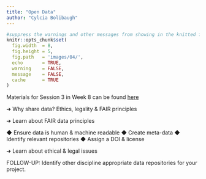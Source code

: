 ```yaml
---
title: "Open Data"
author: "Cylcia Bolibaugh"
---
```

```r
#suppress the warnings and other messages from showing in the knitted file.
knitr::opts_chunk$set(
  fig.width  = 8,  
  fig.height = 5, 
  fig.path   = 'images/04/',
  echo       = TRUE, 
  warning    = FALSE, 
  message    = FALSE,
  cache      = TRUE
)
```
Materials for Session 3 in Week 8 can be found [here](./03DigitalTools.pdf)

➔	Why share data? Ethics, legality  & FAIR principles 

➔	Learn about FAIR data principles 

◆ Ensure data is human & machine readable
◆ Create meta-data
◆ Identify relevant repositories
◆ Assign a DOI & license 

➔ Learn about ethical & legal issues



FOLLOW-UP: Identify other discipline appropriate data repositories for your project.  

